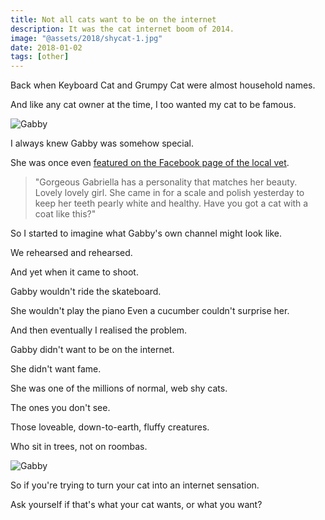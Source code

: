 ```yaml
---
title: Not all cats want to be on the internet
description: It was the cat internet boom of 2014.
image: "@assets/2018/shycat-1.jpg"
date: 2018-01-02
tags: [other]
---
```


Back when Keyboard Cat and Grumpy Cat were almost household names.

And like any cat owner at the time, I too wanted my cat to be famous.

![Gabby](@assets/2018/shycat-1.jpg)

I always knew Gabby was somehow special.

She was once even [featured on the Facebook page of the local vet](https://www.facebook.com/VillageVetMeldreth/photos/a.289767831387612.1073741829.279734152390980/503026170061776/?type=3&theater).

> "Gorgeous Gabriella has a personality that matches her beauty. Lovely lovely girl. She came in for a scale and polish yesterday to keep her teeth pearly white and healthy. Have you got a cat with a coat like this?"

So I started to imagine what Gabby's own channel might look like.

We rehearsed and rehearsed.

And yet when it came to shoot.

Gabby wouldn't ride the skateboard.

<OptimizedYouTube id="tPll8FiPlTM" poster="" />
She wouldn't play the piano

<OptimizedYouTube id="u2QxWcu1ZfE" poster="" />
Even a cucumber couldn't surprise her.

<OptimizedYouTube id="AqRZr3J0T4Q" poster="" />

And then eventually I realised the problem.

Gabby didn't want to be on the internet.

She didn't want fame.

She was one of the millions of normal, web shy cats.

The ones you don't see.

Those loveable, down-to-earth, fluffy creatures.

Who sit in trees, not on roombas.

![Gabby](@assets/2018/gabby.jpg)

So if you're trying to turn your cat into an internet sensation.

Ask yourself if that's what your cat wants, or what you want?
